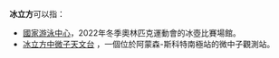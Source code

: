 {{noteTA|G1=地名}} 
'''冰立方'''可以指：
* [[國家游泳中心|國家游泳中心]]，2022年冬季奧林匹克運動會的冰壺比賽場館。
* [[冰立方中微子天文台|冰立方中微子天文台]] ，一個位於阿蒙森-斯科特南極站的微中子觀測站。
{{disambig|P|Cat=三字地名消歧义}}